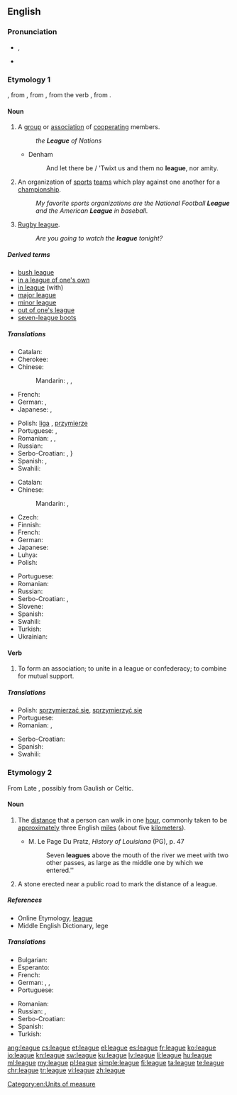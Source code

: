 ==English==
{{wikipedia}}

===Pronunciation===
* {{IPA|/liːɡ/}}, {{X-SAMPA|/li:g/}}
* {{rhymes|iːɡ}}

===Etymology 1===
{{etyl|enm|en}} {{term|ligg|lang=enm}}, from {{etyl|frm|en}} {{term|ligue|lang=frm}}, from {{etyl|it|en}} {{term|lega|lang=it}}, from the verb {{term|legare|lang=it}}, from {{etyl|la|en}} {{term/t|la|ligō||to tie}}.

====Noun====
{{en-noun}}

# A [[group]] or [[association]] of [[cooperate|cooperating]] members.
#: ''the '''League''' of Nations''
#* Denham
#*: And let there be / 'Twixt us and them no '''league''', nor amity.
# An organization of [[sports]] [[team]]s which play against one another for a [[championship]].
#: ''My favorite sports organizations are the National Football '''League''' and the American '''League''' in baseball.''
# {{context|informal|lang=en}} [[rugby league|Rugby league]].
#: ''Are you going to watch the '''league''' tonight?''

=====Derived terms=====
* [[bush league]]
* [[in a league of one's own]]
* [[in league]] (with)
* [[major league]]
* [[minor league]]
* [[out of one's league]]
* [[seven-league boots]]

=====Translations=====
{{trans-top|a group or association of cooperating members}}
* Catalan: {{t+|ca|lliga|f}}
* Cherokee: {{t-|chr|ᎤᎾᏙᏢᎯ|tr=unadotlvhi|sc=Cher}}
* Chinese:
*: Mandarin: {{t|cmn|同盟|tr=tóngméng|sc=Hani}}, {{t|cmn|聯盟|sc=Hani}}, {{t|cmn|联盟|tr=liánméng|sc=Hani}}
* French: {{t+|fr|ligue|f}}
* German: {{t+|de|Liga|f}}, {{t+|de|Bund|n}}
* Japanese: {{t+|ja|連盟|tr=れんめい, renmei|sc=Jpan}}, {{t+|ja|同盟|tr=どうめい, dōmei|sc=Jpan}}
{{trans-mid}}
* Polish: [[liga]] {{f}}, [[przymierze]] {{n}}
* Portuguese: {{t+|pt|aliança|f}}, {{t+|pt|liga|f}}
* Romanian: {{t-|ro|alianță|f}}, {{t-|ro|coaliție|f}}, {{t-|ro|ligă}}
* Russian: {{t+|ru|лига|f|tr=líga|sc=Cyrl}}
* Serbo-Croatian: {{t-|sh|лига|f|sc=Cyrl}}, {{t-|sh|liga}}}
* Spanish: {{t+|es|alianza|f}}, {{t-|es|liga|f}}
* Swahili: {{t+|sw|ligi}}
{{trans-bottom}}

{{trans-top|organization of sports teams}}
* Catalan: {{t+|ca|lliga|f}}
* Chinese:
*: Mandarin: {{t|cmn|聯盟|sc=Hani}}, {{t|cmn|联盟|tr=liánméng|sc=Hani}}
* Czech: {{t+|cs|liga|f}}
* Finnish: {{t+|fi|liiga}}
* French: {{t+|fr|ligue|f}}
* German: {{t+|de|Liga|f}}
* Japanese: {{t-|ja|リーグ|tr=rīgu|sc=Jpan}}
* Luhya: {{tø|luy|eligi}}
* Polish: {{t+|pl|liga|f}}
{{trans-mid}}
* Portuguese: {{t+|pt|liga|f}}
* Romanian: {{t-|ro|ligă|f}}
* Russian: {{t+|ru|лига|f|tr=líga|sc=Cyrl}}
* Serbo-Croatian: {{t-|sh|лига|f|sc=Cyrl}}, {{t-|sh|liga}}
* Slovene: {{t+|sl|liga|f}}
* Spanish: {{t-|es|liga|f}}
* Swahili: {{t+|sw|ligi}}
* Turkish: {{t+|tr|lig}}
* Ukrainian: {{t-|uk|ліга|f|tr=líha}}
{{trans-bottom}}

====Verb====
{{en-verb|leagu|es}}

# To form an association; to unite in a league or confederacy; to combine for mutual support.
#: {{rfquotek|South}}

=====Translations=====
{{trans-top|to form an association}}
* Polish: [[sprzymierzać się]], [[sprzymierzyć się]]
* Portuguese: {{t-|pt|associar-se}}
* Romanian: {{t-|ro|a se alia}}, {{t-|ro|a se coaliza}}
{{trans-mid}}
* Serbo-Croatian: {{t-|sh|koalirati}}
* Spanish: {{t-|es|asociarse}}
* Swahili: {{t+|sw|ligi}}
{{trans-bottom}}

===Etymology 2===
From Late {{etyl|la|en}} {{term|leuga||lang=la}}, possibly from Gaulish or Celtic.

====Noun====
{{en-noun}}

# {{context|[[measurement]]|lang=en}} The [[distance]] that a person can walk in one [[hour]], commonly taken to be [[approximately]] three English [[mile]]s (about five [[kilometer]]s).
#* M. Le Page Du Pratz, ''History of Louisiana'' (PG), p. 47
#*: Seven '''leagues''' above the mouth of the river we meet with two other passes, as large as the middle one by which we entered.''
# A stone erected near a public road to mark the distance of a league.

=====References=====
* Online Etymology, [http://www.etymonline.com/index.php?allowed_in_frame=0&search=league&searchmode=none league]
* Middle English Dictionary, lege

=====Translations=====
{{trans-top|distance}}
* Bulgarian: {{t+|bg|левга|f|tr=lévga}}
* Esperanto: {{t-|eo|leŭgo}}
* French: {{t+|fr|lieue|f}}
* German: {{t-|de|Wegstunde|f}}, {{qualifier|obsolete}} {{t+|de|Meile|f}}, {{qualifier|obsolete}} {{t-|de|Leuge|f}}
* Portuguese: {{t+|pt|légua|f}}
{{trans-mid}}
* Romanian: {{t+|ro|leghe}}
* Russian: {{t+|ru|лье|n|sc=Cyrl|tr=lʹje}}, {{t+|ru|лига|f|tr=líga|sc=Cyrl|alt=ли́га}}
* Serbo-Croatian: {{t-|sh|liga}}
* Spanish: {{t+|es|legua|f}}
* Turkish: {{t+|tr|fersah}}
{{trans-bottom}}

[[Category:en:Units of measure]]

[[ang:league]]
[[cs:league]]
[[et:league]]
[[el:league]]
[[es:league]]
[[fr:league]]
[[ko:league]]
[[io:league]]
[[kn:league]]
[[sw:league]]
[[ku:league]]
[[lv:league]]
[[li:league]]
[[hu:league]]
[[ml:league]]
[[my:league]]
[[pl:league]]
[[simple:league]]
[[fi:league]]
[[ta:league]]
[[te:league]]
[[chr:league]]
[[tr:league]]
[[vi:league]]
[[zh:league]]